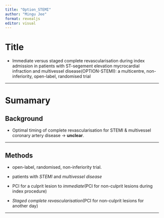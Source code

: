 ```yaml
---
title: "Option_STEMI"
author: "Mingu Jee"
format: revealjs
editor: visual
---
```


# Title

-   Immediate versus staged complete revascularisation during index admission in patients with ST-segement elevation mycrocardial infraction and multivessel disease(OPTION-STEMI): a multicentre, non-inferiority, open-label, randomised trial

---

# Sumamary

## Background

-   Optimal timing of complete revascularisation for STEMI & multivessel coronary artery disease → **unclear**.

---

## Methods

-   open-label, randomised, non-inferiority trial.

-   patients with *STEMI* and *multivessel disease* 

-   PCI for a culprit lesion to *immediate*(PCI for non-culprit lesions during index procedure)

-   *Staged complete revascularisation*(PCI for non-culprit lesions for another day)

---


